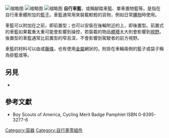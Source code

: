 [[File:Pashley_wicker_basket.jpg|缩略图]]
[[File:Japanese_-keikaisha-_BRIDGESTONE_MESSAGE_Men's_Type.jpg|缩略图]]
[[File:Loaded_touring_bicycle.JPG|缩略图]]
'''自行車籃'''，或稱腳踏車籃、單車置物籃等。是指在自行車車體附加的[[籃|籃子]]。車籃通常用來裝載較輕的貨物，例如日常[[購物|購物]]時使用。

車籃可以附加在{{link-en|自行車把手|Bar ends|車把}}之前，即前置型；也可以安裝在後輪附近的{{link-en|自行車行李架|Luggage carrier|行李架}}上，即後置型。前置式的車籃如果載重太重可能會影響到操控，若裝載的物品[[體積|體積]]太大則會影響到[[視野|視野]]。後置型的車籃通常比前置型的窄且深，不會影響到駕駛者的前方視野。

車籃的材料可以由{{link-en|柳條|Wicker}}或[[藤條|藤條]]{{link-en|編織籃子|Basket weaving|編織成籃子}}，也有使用[[金屬|金屬]]網狀的。附掛在車輪兩側的籃子或袋子稱為掛籃或{{link-en|側袋|Pannier}}等。

== 另見 ==
* {{link-en|自行車零件列表|List of bicycle parts}}

==參考文獻==
*Boy Scouts of America, Cycling Merit Badge Pamphlet ISBN 0-8395-3277-6
{{自行車配件}}
{{小作品}}
[[Category:容器|Category:容器]]
[[Category:自行車零組件|Category:自行車零組件]]